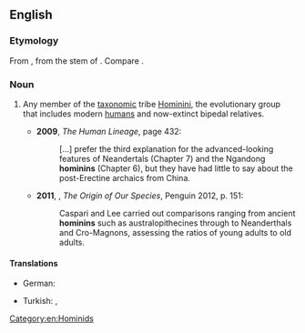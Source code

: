 ==English==

===Etymology===
From {{der|en|mul|Hominini}}, from the stem of {{der|en|la|homo||man}}. Compare {{m|en|hominid}}.

===Noun===
{{en-noun}}

# {{lb|en|palaeontology}} Any member of the [[taxonomic]] tribe [[Hominini]], the evolutionary group that includes modern [[human]]s and now-extinct bipedal relatives. {{defdate|from 20th c.}}
#* '''2009''', ''The Human Lineage'', page 432:
#*: [...] prefer the third explanation for the advanced-looking features of Neandertals (Chapter 7) and the Ngandong '''hominins''' (Chapter 6), but they have had little to say about the post-Erectine archaics from China.
#* '''2011''', {{w|Chris Stringer}}, ''The Origin of Our Species'', Penguin 2012, p. 151:
#*: Caspari and Lee carried out comparisons ranging from ancient '''hominins''' such as australopithecines through to Neanderthals and Cro-Magnons, assessing the ratios of young adults to old adults.

====Translations====
{{trans-top|member of the tribe Hominini}}
* German: <!--the singular form doesn't seem to be used often enough to meet CFI: {{t|de|Hominini}}, -->{{t|de|Hominini|p}}
{{trans-mid}}
* Turkish: {{t|tr|hominini|p}}, {{t|tr|insanımsı|p}}
{{trans-bottom}}

[[Category:en:Hominids]]